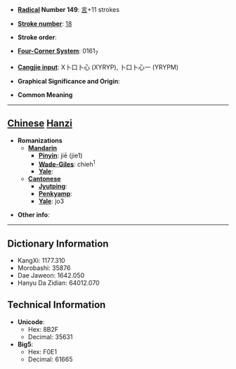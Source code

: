 * '''[[Wiktionary:Chinese radical index| Radical]] Number 149''': [[Wiktionary:Chinese radical index 言|言]]+11 strokes

* '''[[Wiktionary:Chinese total strokes index|Stroke number]]''': [[Wiktionary:Chinese total strokes index 18|18]]

* '''Stroke order''': 

* '''[[Wiktionary:Chinese four corner index|Four-Corner System]]''': 0161<sub>7</sub>

* '''[[Wiktionary:Chinese Cangjie index|Cangjie input]]''': X卜口卜心 (XYRYP), 卜口卜心一 (YRYPM)

* '''Graphical Significance and Origin''': 

* '''Common Meaning'''

----

== [[Chinese]] [[Hanzi]] ==

* '''Romanizations'''
** '''[[Mandarin]]'''
*** '''[[Pinyin]]''': jiē (jie1)
*** '''[[Wade-Giles]]''': chieh<sup>1</sup>
*** '''[[Yale]]''': 
** '''[[Cantonese]]'''
*** '''[[Jyutping]]''':
*** '''[[Penkyamp]]''': 
*** '''[[Yale]]''': jo3

* '''Other info''': 

----

== Dictionary Information ==

* KangXi: 1177.310
* Morobashi: 35876
* Dae Jaweon: 1642.050
* Hanyu Da Zidian: 64012.070

== Technical Information ==

* '''Unicode''':
** Hex: 8B2F
** Decimal: 35631
* '''Big5''':
** Hex: F0E1
** Decimal: 61665